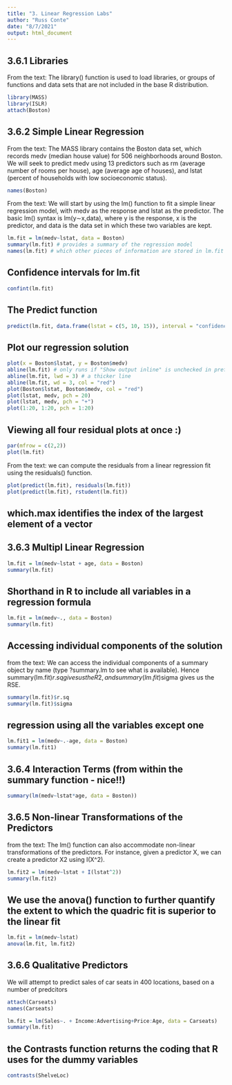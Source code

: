 ```yaml
---
title: "3. Linear Regression Labs"
author: "Russ Conte"
date: "8/7/2021"
output: html_document
---
```


## 3.6.1 Libraries

From the text:
The library() function is used to load libraries, or groups of functions and data sets that are not included in the base R distribution. 

```r
library(MASS)
library(ISLR)
attach(Boston)

```

## 3.6.2 Simple Linear Regression

From the text:
The MASS library contains the Boston data set, which records medv (median house value) for 506 neighborhoods around Boston. We will seek to predict medv using 13 predictors such as rm (average number of rooms per house), age (average age of houses), and lstat (percent of households with low socioeconomic status).

```r

names(Boston)

```

From the text:
We will start by using the lm() function to fit a simple linear regression
model, with medv as the response and lstat as the predictor. The basic lm() syntax is lm(y∼x,data), where y is the response, x is the predictor, and
data is the data set in which these two variables are kept.

```r

lm.fit = lm(medv~lstat, data = Boston)
summary(lm.fit) # provides a summary of the regression model
names(lm.fit) # which other pieces of information are stored in lm.fit
```

## Confidence intervals for lm.fit

```r
confint(lm.fit)

```

## The Predict function

```r

predict(lm.fit, data.frame(lstat = c(5, 10, 15)), interval = "confidence")

```

## Plot our regression solution

```r

plot(x = Boston$lstat, y = Boston$medv)
abline(lm.fit) # only runs if "Show output inline" is unchecked in preferences for RStudio
abline(lm.fit, lwd = 3) # a thicker line
abline(lm.fit, wd = 3, col = "red")
plot(Boston$lstat, Boston$medv, col = "red")
plot(lstat, medv, pch = 20)
plot(lstat, medv, pch = "+")
plot(1:20, 1:20, pch = 1:20)

```

## Viewing all four residual plots at once :)

```r

par(mfrow = c(2,2))
plot(lm.fit)

```

From the text: we can compute the residuals from a linear regression fit using the residuals() function.

```r

plot(predict(lm.fit), residuals(lm.fit))
plot(predict(lm.fit), rstudent(lm.fit))

```

## which.max identifies the index of the largest element of a vector

## 3.6.3 Multipl Linear Regression

```r

lm.fit = lm(medv~lstat + age, data = Boston)
summary(lm.fit)

```

## Shorthand in R to include all variables in a regression formula

```r
lm.fit = lm(medv~., data = Boston)
summary(lm.fit)
```

## Accessing individual components of the solution

from the text:
We can access the individual components of a summary object by name (type ?summary.lm to see what is available). Hence summary(lm.fit)$r.sq gives us the R2, and summary(lm.fit)$sigma gives us the RSE.

```r
summary(lm.fit)$r.sq
summary(lm.fit)$sigma
```

## regression using all the variables except one

```r
lm.fit1 = lm(medv~.-age, data = Boston)
summary(lm.fit1)

```

## 3.6.4 Interaction Terms (from within the summary function - nice!!)

```r

summary(lm(medv~lstat*age, data = Boston))

```

## 3.6.5 Non-linear Transformations of the Predictors

from the text:
The lm() function can also accommodate non-linear transformations of the predictors. For instance, given a predictor X, we can create a predictor X2 using I(X^2). 

```r

lm.fit2 = lm(medv~lstat + I(lstat^2))
summary(lm.fit2)

```

## We use the anova() function to further quantify the extent to which the quadric fit is superior to the linear fit

```r

lm.fit = lm(medv~lstat)
anova(lm.fit, lm.fit2)

```

## 3.6.6 Qualitative Predictors

We will attempt to predict sales of car seats in 400 locations, based on a number of predcitors

```r

attach(Carseats)
names(Carseats)

lm.fit = lm(Sales~. + Income:Advertising+Price:Age, data = Carseats)
summary(lm.fit)
```

## the Contrasts function returns the coding that R uses for the dummy variables

```r

contrasts(ShelveLoc)

```

